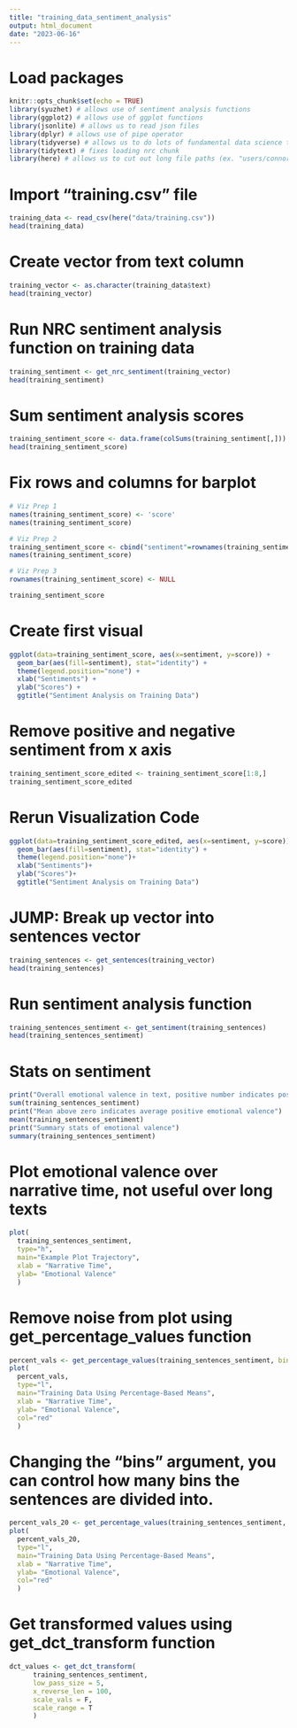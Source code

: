 ---
title: "training_data_sentiment_analysis"
output: html_document
date: "2023-06-16"
---

# Load packages
```{r setup, include=FALSE}
knitr::opts_chunk$set(echo = TRUE)
library(syuzhet) # allows use of sentiment analysis functions
library(ggplot2) # allows use of ggplot functions
library(jsonlite) # allows us to read json files
library(dplyr) # allows use of pipe operator
library(tidyverse) # allows us to do lots of fundamental data science tasks (ex. read_csv)
library(tidytext) # fixes loading nrc chunk 
library(here) # allows us to cut out long file paths (ex. "users/connor/dowloads/etc")
```

# Import "training.csv" file
```{r}
training_data <- read_csv(here("data/training.csv"))
head(training_data)
```

# Create vector from text column
```{r}
training_vector <- as.character(training_data$text)
head(training_vector)
```
# Run NRC sentiment analysis function on training data
```{r}
training_sentiment <- get_nrc_sentiment(training_vector)
head(training_sentiment)
```

# Sum sentiment analysis scores
```{r}
training_sentiment_score <- data.frame(colSums(training_sentiment[,]))
head(training_sentiment_score)
```

# Fix rows and columns for barplot
```{r}
# Viz Prep 1
names(training_sentiment_score) <- 'score'
names(training_sentiment_score)

# Viz Prep 2
training_sentiment_score <- cbind("sentiment"=rownames(training_sentiment_score), training_sentiment_score)
names(training_sentiment_score)

# Viz Prep 3
rownames(training_sentiment_score) <- NULL

training_sentiment_score
```

# Create first visual
```{r}
ggplot(data=training_sentiment_score, aes(x=sentiment, y=score)) +
  geom_bar(aes(fill=sentiment), stat="identity") +
  theme(legend.position="none") +
  xlab("Sentiments") +
  ylab("Scores") +
  ggtitle("Sentiment Analysis on Training Data")
```

# Remove positive and negative sentiment from x axis
```{r}
training_sentiment_score_edited <- training_sentiment_score[1:8,]
training_sentiment_score_edited
```

# Rerun Visualization Code
```{r}

ggplot(data=training_sentiment_score_edited, aes(x=sentiment, y=score))+
  geom_bar(aes(fill=sentiment), stat="identity") +
  theme(legend.position="none")+
  xlab("Sentiments")+
  ylab("Scores")+
  ggtitle("Sentiment Analysis on Training Data")
```

# JUMP: Break up vector into sentences vector
```{r}
training_sentences <- get_sentences(training_vector)
head(training_sentences)
```

# Run sentiment analysis function
```{r}
training_sentences_sentiment <- get_sentiment(training_sentences)
head(training_sentences_sentiment)
```

# Stats on sentiment
```{r}
print("Overall emotional valence in text, positive number indicates positive text")
sum(training_sentences_sentiment)
print("Mean above zero indicates average positive emotional valence")
mean(training_sentences_sentiment)
print("Summary stats of emotional valence")
summary(training_sentences_sentiment)
```

# Plot emotional valence over narrative time, not useful over long texts
```{r}
plot(
  training_sentences_sentiment, 
  type="h", 
  main="Example Plot Trajectory", 
  xlab = "Narrative Time", 
  ylab= "Emotional Valence"
  )
```

# Remove noise from plot using get_percentage_values function
```{r}
percent_vals <- get_percentage_values(training_sentences_sentiment, bins = 10)
plot(
  percent_vals, 
  type="l", 
  main="Training Data Using Percentage-Based Means", 
  xlab = "Narrative Time", 
  ylab= "Emotional Valence", 
  col="red"
  )
```

# Changing the "bins" argument, you can control how many bins the sentences are divided into.
```{r}
percent_vals_20 <- get_percentage_values(training_sentences_sentiment, bins = 20)
plot(
  percent_vals_20, 
  type="l", 
  main="Training Data Using Percentage-Based Means", 
  xlab = "Narrative Time", 
  ylab= "Emotional Valence", 
  col="red"
  )
```

# Get transformed values using get_dct_transform function
```{r}
dct_values <- get_dct_transform(
      training_sentences_sentiment, 
      low_pass_size = 5, 
      x_reverse_len = 100,
      scale_vals = F,
      scale_range = T
      )
```

```{r}

```

